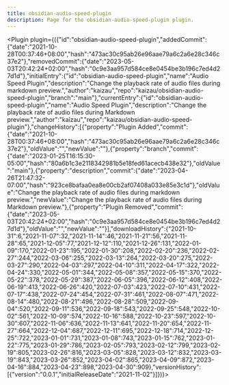 ---
title: obsidian-audio-speed-plugin
description: Page for the obsidian-audio-speed-plugin plugin.
---


<Plugin plugin={({"id":"obsidian-audio-speed-plugin","addedCommit":{"date":"2021-10-28T00:37:46+08:00","hash":"473ac30c95ab26e96aae79a6c2a6e28c346c37e2"},"removedCommit":{"date":"2023-05-03T20:42:24+02:00","hash":"0c9e3aa957d584ce8e0454be3b196c7ed4d27d1d"},"initialEntry":{"id":"obsidian-audio-speed-plugin","name":"Audio Speed Plugin","description":"Change the playback rate of audio files during markdown preview.","author":"kaizau","repo":"kaizau/obsidian-audio-speed-plugin","branch":"main"},"currentEntry":{"id":"obsidian-audio-speed-plugin","name":"Audio Speed Plugin","description":"Change the playback rate of audio files during Markdown preview.","author":"kaizau","repo":"kaizau/obsidian-audio-speed-plugin"},"changeHistory":[{"property":"Plugin Added","commit":{"date":"2021-10-28T00:37:46+08:00","hash":"473ac30c95ab26e96aae79a6c2a6e28c346c37e2"},"oldValue":"","newValue":""},{"property":"branch","commit":{"date":"2023-01-25T16:15:30-05:00","hash":"80a6b1c3e2118342981b5e18fed61acecb438e32"},"oldValue":"main"},{"property":"description","commit":{"date":"2023-04-26T21:47:32-07:00","hash":"923ce8bafaa0ea8e00cb2af07408a033e85e3c1d"},"oldValue":"Change the playback rate of audio files during markdown preview.","newValue":"Change the playback rate of audio files during Markdown preview."},{"property":"Plugin Removed","commit":{"date":"2023-05-03T20:42:24+02:00","hash":"0c9e3aa957d584ce8e0454be3b196c7ed4d27d1d"},"oldValue":"","newValue":""}],"downloadHistory":{"2021-10-31":6,"2021-11-07":32,"2021-11-14":46,"2021-11-21":56,"2021-11-28":65,"2021-12-05":77,"2021-12-12":110,"2021-12-26":131,"2022-01-09":170,"2022-01-23":195,"2022-01-30":208,"2022-02-20":236,"2022-02-27":244,"2022-03-06":255,"2022-03-13":264,"2022-03-20":275,"2022-03-27":290,"2022-04-03":297,"2022-04-10":311,"2022-04-17":322,"2022-04-24":330,"2022-05-01":344,"2022-05-08":357,"2022-05-15":370,"2022-05-22":378,"2022-05-29":387,"2022-06-05":396,"2022-06-12":408,"2022-06-19":413,"2022-06-26":420,"2022-07-03":423,"2022-07-10":431,"2022-07-17":438,"2022-07-24":454,"2022-07-31":461,"2022-08-07":471,"2022-08-14":480,"2022-08-21":496,"2022-08-28":509,"2022-09-04":520,"2022-09-11":536,"2022-09-18":543,"2022-09-25":548,"2022-10-02":561,"2022-10-09":574,"2022-10-16":588,"2022-10-23":597,"2022-10-30":607,"2022-11-06":636,"2022-11-13":641,"2022-11-20":654,"2022-11-27":664,"2022-12-04":687,"2022-12-11":695,"2022-12-18":714,"2022-12-25":722,"2023-01-01":731,"2023-01-08":743,"2023-01-15":762,"2023-01-22":775,"2023-01-29":786,"2023-02-05":793,"2023-02-12":799,"2023-02-19":805,"2023-02-26":816,"2023-03-05":828,"2023-03-12":832,"2023-03-19":843,"2023-03-26":852,"2023-04-02":865,"2023-04-09":872,"2023-04-16":884,"2023-04-23":898,"2023-04-30":909},"versionHistory":[{"version":"0.0.1","initialReleaseDate":"2021-11-02"}]})}></Plugin>